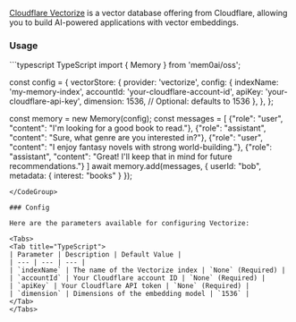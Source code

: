 [Cloudflare Vectorize](https://developers.cloudflare.com/vectorize/) is a vector database offering from Cloudflare, allowing you to build AI-powered applications with vector embeddings.

### Usage

<CodeGroup>
```typescript TypeScript
import { Memory } from 'mem0ai/oss';

const config = {
  vectorStore: {
    provider: 'vectorize',
    config: {
      indexName: 'my-memory-index',
      accountId: 'your-cloudflare-account-id',
      apiKey: 'your-cloudflare-api-key',
      dimension: 1536, // Optional: defaults to 1536
    },
  },
};

const memory = new Memory(config);
const messages = [
    {"role": "user", "content": "I'm looking for a good book to read."},
    {"role": "assistant", "content": "Sure, what genre are you interested in?"},
    {"role": "user", "content": "I enjoy fantasy novels with strong world-building."},
    {"role": "assistant", "content": "Great! I'll keep that in mind for future recommendations."}
]
await memory.add(messages, { userId: "bob", metadata: { interest: "books" } });
```
</CodeGroup>

### Config

Here are the parameters available for configuring Vectorize:

<Tabs>
<Tab title="TypeScript">
| Parameter | Description | Default Value |
| --- | --- | --- |
| `indexName` | The name of the Vectorize index | `None` (Required) |
| `accountId` | Your Cloudflare account ID | `None` (Required) |
| `apiKey` | Your Cloudflare API token | `None` (Required) |
| `dimension` | Dimensions of the embedding model | `1536` |
</Tab>
</Tabs>
